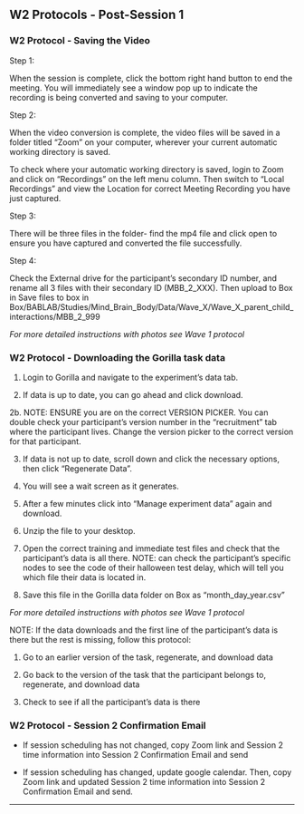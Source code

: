 ## W2 Protocols - Post-Session 1   

  

### W2 Protocol - Saving the Video 

  

Step 1: 

When the session is complete, click the bottom right hand button to end the meeting. You will immediately see a window pop up to indicate the recording is being converted and saving to your computer.  

 

Step 2: 

When the video conversion is complete, the video files will be saved in a folder titled "Zoom" on your computer, wherever your current automatic working directory is saved.  

  

To check where your automatic working directory is saved, login to Zoom and click on "Recordings" on the left menu column. Then switch to "Local Recordings" and view the Location for correct Meeting Recording you have just captured.  

 

Step 3: 

There will be three files in the folder- find the mp4 file and click open to ensure you have captured and converted the file successfully.  

 

Step 4: 

Check the External drive for the participant's secondary ID number, and rename all 3 files with their secondary ID (MBB_2_XXX). Then upload to Box in Save files to box in Box/BABLAB/Studies/Mind_Brain_Body/Data/Wave_X/Wave_X_parent_child_interactions/MBB_2_999

 

*For more detailed instructions with photos see Wave 1 protocol* 

  

### W2 Protocol - Downloading the Gorilla task data 

  

1. Login to Gorilla and navigate to the experiment's data tab.  

2. If data is up to date, you can go ahead and click download.  

2b. NOTE: ENSURE you are on the correct VERSION PICKER. You can double check your participant's version number in the "recruitment" tab where the participant lives. Change the version picker to the correct version for that participant.   

3. If data is not up to date, scroll down and click the necessary options, then click "Regenerate Data".  

4. You will see a wait screen as it generates.  

5. After a few minutes click into "Manage experiment data" again and download.  

6. Unzip the file to your desktop. 

7. Open the correct training and immediate test files and check that the participant's data is all there. NOTE: can check the participant's specific nodes to see the code of their halloween test delay, which will tell you which file their data is located in. 

8. Save this file in the Gorilla data folder on Box as "month_day_year.csv" 

  

*For more detailed instructions with photos see Wave 1 protocol* 

 

NOTE: If the data downloads and the first line of the participant's data is there but the rest is missing, follow this protocol: 

1. Go to an earlier version of the task, regenerate, and download data 

2. Go back to the version of the task that the participant belongs to, regenerate, and download data 

3. Check to see if all the participant's data is there  

  

### W2 Protocol - Session 2 Confirmation Email 

  

- If session scheduling has not changed, copy Zoom link and Session 2 time information into Session 2 Confirmation Email and send 

- If session scheduling has changed, update google calendar. Then, copy Zoom link and updated Session 2 time information into Session 2 Confirmation Email and send.  

  

------------- 